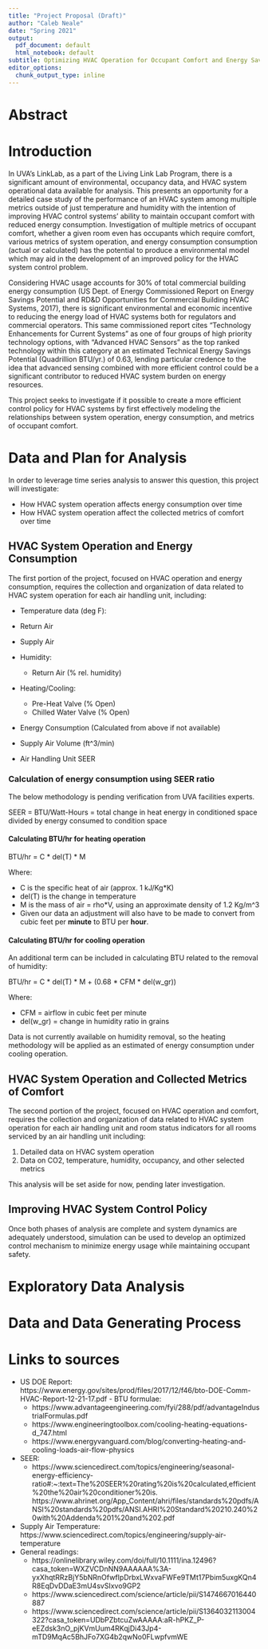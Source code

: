 ```yaml
---
title: "Project Proposal (Draft)"
author: "Caleb Neale"
date: "Spring 2021"
output:
  pdf_document: default
  html_notebook: default
subtitle: Optimizing HVAC Operation for Occupant Comfort and Energy Savings
editor_options: 
  chunk_output_type: inline
---
```

# Abstract

# Introduction

In UVA's LinkLab, as a part of the Living Link Lab Program, there is a significant amount of environmental, occupancy data, and HVAC system operational data available for analysis. This presents an opportunity for a detailed case study of the performance of an HVAC system among multiple metrics outside of just temperature and humidity with the intention of improving HVAC control systems' ability to maintain occupant comfort with reduced energy consumption. Investigation of multiple metrics of occupant comfort, whether a given room even has occupants which require comfort, various metrics of system operation, and energy consumption consumption (actual or calculated) has the potential to produce a environmental model which may aid in the development of an improved policy for the HVAC system control problem. 

Considering HVAC usage accounts for 30% of total commercial building energy consumption (US Dept. of Energy Commissioned Report on Energy Savings Potential and RD&D Opportunities for Commercial Building HVAC Systems, 2017), there is significant environmental and economic incentive to reducing the energy load of HVAC systems both for regulators and commercial operators. This same commissioned report cites "Technology Enhancements for Current Systems" as one of four groups of high priority technology options, with  "Advanced HVAC Sensors" as the top ranked technology within this category at an estimated Technical Energy Savings Potential (Quadrillion BTU/yr.) of 0.63, lending particular credence to the idea that advanced sensing combined with more efficient control could be a significant contributor to reduced HVAC system burden on energy resources.

This project seeks to investigate if it possible to create a more efficient control policy for HVAC systems by first effectively modeling the relationships between system operation, energy consumption, and metrics of occupant comfort.


# Data and Plan for Analysis

In order to leverage time series analysis to answer this question, this project will investigate:

- How HVAC system operation affects energy consumption over time 
- How HVAC system operation affect the collected metrics of comfort over time

##  HVAC System Operation and Energy Consumption

The first portion of the project, focused on HVAC operation and energy consumption, requires the collection and organization of data related to HVAC system operation for each air handling unit, including:

- Temperature data (deg F):
 - Return Air
 - Supply Air

- Humidity:
  - Return Air (% rel. humidity)

- Heating/Cooling:
  - Pre-Heat Valve (% Open)
  - Chilled Water Valve (% Open)

- Energy Consumption (Calculated from above if not available)

- Supply Air Volume (ft^3/min)

- Air Handling Unit SEER

### Calculation of energy consumption using SEER ratio

The below methodology is pending verification from UVA facilities experts.

SEER = BTU/Watt-Hours = total change in heat energy in conditioned space divided by energy consumed to condition space


#### Calculating BTU/hr for heating operation\
BTU/hr = C * del(T) * M\

Where:

- C is the specific heat of air (approx. 1 kJ/Kg*K)
- del(T) is the change in temperature
- M is the mass of air = rho*V, using an approximate density of 1.2 Kg/m^3
- Given our data an adjustment will also have to be made to convert from cubic feet per **minute** to BTU per **hour**.


#### Calculating BTU/hr for cooling operation\
An additional term can be included in calculating BTU related to the removal of humidity:\

BTU/hr = C * del(T) * M + (0.68 * CFM * del(w_gr))

Where:

- CFM = airflow in cubic feet per minute
- del(w_gr) = change in humidity ratio in grains

Data is not currently available on humidity removal, so the heating methodology will be applied as an estimated of energy consumption under cooling operation. 


## HVAC System Operation and Collected Metrics of Comfort

The second portion of the project, focused on HVAC operation and comfort, requires the collection and organization of data related to HVAC system operation for each air handling unit and room status indicators for all rooms serviced by an air handling unit including:

1. Detailed data on HVAC system operation
2. Data on CO2, temperature, humidity, occupancy, and other selected metrics 

This analysis will be set aside for now, pending later investigation.

## Improving HVAC System Control Policy

Once both phases of analysis are complete and system dynamics are adequately understood, simulation can be used to develop an optimized control mechanism to minimize energy usage while maintaining occupant safety.


# Exploratory Data Analysis


# Data and Data Generating Process


# Links to sources
- US DOE Report: https://www.energy.gov/sites/prod/files/2017/12/f46/bto-DOE-Comm-HVAC-Report-12-21-17.pdf - BTU formulae: 
  - https://www.advantageengineering.com/fyi/288/pdf/advantageIndustrialFormulas.pdf
  - https://www.engineeringtoolbox.com/cooling-heating-equations-d_747.html
  - https://www.energyvanguard.com/blog/converting-heating-and-cooling-loads-air-flow-physics
- SEER:
  - https://www.sciencedirect.com/topics/engineering/seasonal-energy-efficiency-ratio#:~:text=The%20SEER%20rating%20is%20calculated,efficient%20the%20air%20conditioner%20is. 
  https://www.ahrinet.org/App_Content/ahri/files/standards%20pdfs/ANSI%20standards%20pdfs/ANSI.AHRI%20Standard%20210.240%20with%20Addenda%201%20and%202.pdf
- Supply Air Temperature: https://www.sciencedirect.com/topics/engineering/supply-air-temperature
- General readings:
  - https://onlinelibrary.wiley.com/doi/full/10.1111/ina.12496?casa_token=WXZVCDnNN9AAAAAA%3A-yxXhqtRRzBjY5bNRnOfwfIpDrbxLWxvaFWFe9TMt17Pbim5uxgKQn4R8EqDvDDaE3mU4svSIxvo9GP2
  - https://www.sciencedirect.com/science/article/pii/S1474667016440887
  - https://www.sciencedirect.com/science/article/pii/S1364032113004322?casa_token=UDbPZbtcuZwAAAAA:aR-hPKZ_P-eEZdsk3nO_pjKVmUum4RKqjDi43Jp4-mTD9MqAc5BhJFo7XG4b2qwNo0FLwpfvmWE



